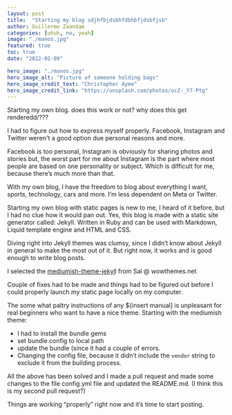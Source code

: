 ```yaml
---
layout: post
title:  "Starting my blog sdjhfbjdsbhfdbhbfjdsbfjsb"
author: Guillermo Zaandam
categories: [uhuh, no, yeah]
image: "./manos.jpg"
featured: true
toc: true
date: "2022-02-09"

hero_image: "./manos.jpg"
hero_image_alt: "Picture of someone holding bags"
hero_image_credit_text: "Christopher Ayme"
hero_image_credit_link: "https://unsplash.com/photos/ocZ-_Y7-Ptg"
---
```



Starting my own blog. does this work or not? why does this get renderedd/???

I had to figure out how to express myself properly. Facebook, Instagram and Twitter weren't a good option due personal reasons and more.

Facebook is too personal, Instagram is obviously for sharing photos and stories but, the worst part for me about Instagram is the part where most people are based on one personality or subject. Which is difficult for me, because there’s much more than that.

With my own blog, I have the freedom to blog about everything I want, sports, technology, cars and more. I’m less dependent on Meta or Twitter.

Starting my own blog with static pages is new to me, I heard of it before, but I had no clue how it would pan out. Yes, this blog is made with a static site generator called: Jekyll.
Written in Ruby and can be used with Markdown, Liquid template engine and HTML and CSS.

Diving right into Jekyll themes was clumsy, since I didn’t know about Jekyll in general to make the most out of it. But right now, it works and is good enough to write blog posts.

I selected the [mediumish-theme-jekyl](https://github.com/wowthemesnet/mediumish-theme-jekyll)l from Sal @ wowthemes.net

Couple of fixes had to be made and things had to be figured out before I could properly launch my static page locally on my computer.

The some what paltry instructions of any ${insert manual] is unpleasant for real beginners who want to have a nice theme. Starting with the mediumish theme:

- I had to install the bundle gems
- set bundle config to local path
- update the bundle (since it had a couple of errors.
- Changing the config file, because it didn’t include the `vendor` string to exclude it from the building process.

All the above has been solved and I made a pull request and made some changes to the file config.yml file and updated the README.md. (I think this is my second pull request?)

Things are working “properly” right now and it’s time to start posting.